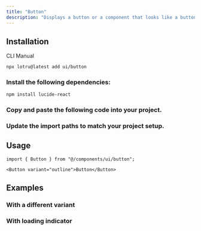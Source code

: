 ```yaml
---
title: "Button"
description: "Displays a button or a component that looks like a button."
---
```


<ComponentPreview id="examples/button-01" />

## Installation

<Tabs defaultValue="cli">

<TabsList>
  <TabsTrigger value="cli">CLI</TabsTrigger>
  <TabsTrigger value="manual">Manual</TabsTrigger>
  <TabsIndicator />
</TabsList>

<TabsContent value="cli">

```bash
npx lotru@latest add ui/button
```

</TabsContent>

<TabsContent value="manual">

<Steps>

### Install the following dependencies:

```bash
npm install lucide-react
```

### Copy and paste the following code into your project.

<ComponentSource id="ui/button" />

### Update the import paths to match your project setup.

</Steps>

</TabsContent>

</Tabs>

## Usage

```tsx
import { Button } from "@/components/ui/button";
```

```tsx
<Button variant="outline">Button</Button>
```

## Examples

### With a different variant

<ComponentPreview id="examples/button-02" />

### With loading indicator

<ComponentPreview id="examples/button-03" />
